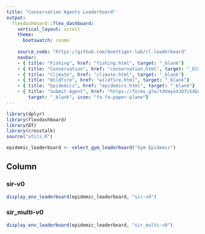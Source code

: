 ```yaml
---
title: "Conservation Agents Leaderboard"
output:
  flexdashboard::flex_dashboard:
    vertical_layout: scroll
    theme: 
      bootswatch: cosmo
      
    source_code: "https://github.com/boettiger-lab/rl-leaderboard"
    navbar:
    - { title: "Fishing", href: "fishing.html", target: "_blank"}
    - { title: "Conservation", href: "conservation.html", target: "_blank"}
    - { title: "Climate", href: "climate.html", target: "_blank"}
    - { title: "Wildfire", href: "wildfire.html", target: "_blank"}
    - { title: "Epidemics", href: "epidemics.html", target: "_blank"}
    - { title: "Submit Agent", href: "https://forms.gle/tdVmyo4JD7cS4Goo7", 
        target: "_blank", icon: "fa fa-paper-plane"}
---
```

```r
library(dplyr)
library(flexdashboard)
library(DT)
library(crosstalk)
source("utils.R")

epidemic_leaderboard <- select_gym_leaderboard("Gym Epidemic")
```   


Column {.tabset}
-------------------------------------
   
### sir-v0

```r
display_env_leaderboard(epidemic_leaderboard, "sir-v0")
```

### sir_multi-v0

```r
display_env_leaderboard(epidemic_leaderboard, "sir_multi-v0")
```